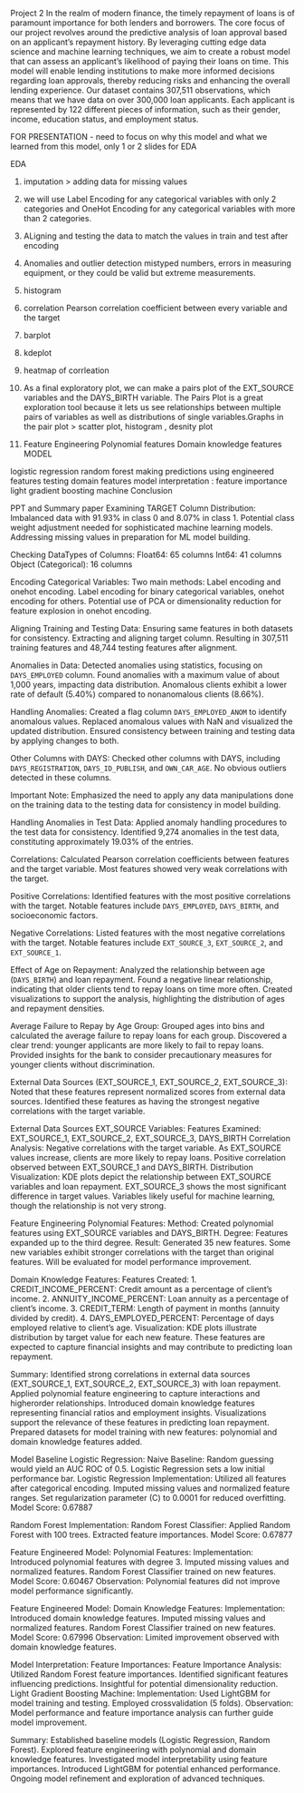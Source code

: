 Project 2
In the realm of modern finance, the timely repayment of loans is of paramount importance for both lenders and borrowers. The core focus of our project revolves around the predictive analysis of loan approval based on an applicant's repayment history. By leveraging cutting edge data science and machine learning techniques, we aim to create a robust model that can assess an applicant's likelihood of paying their loans on time. This model will enable lending institutions to make more informed decisions regarding loan approvals, thereby reducing risks and enhancing the overall lending experience.
Our dataset contains 307,511 observations, which means that we have data on over 300,000 loan applicants. Each applicant is represented by 122 different pieces of information, such as their gender, income, education status, and employment status.



FOR PRESENTATION - need to focus on why this model and what we learned from this model, only 1 or 2 slides for EDA


EDA

1. imputation > adding data for missing values
2. we will use Label Encoding for any categorical variables with only 2 categories and OneHot Encoding for any categorical 
variables with more than 2 categories.
3. ALigning and testing the data to match the values in train and test after encoding
4. Anomalies and outlier detection  mistyped numbers, errors in measuring equipment, or they could be valid but extreme measurements.
5. histogram 
6. correlation  Pearson correlation coefficient between every variable and the target 
7. barplot
8. kdeplot
9. heatmap of corrleation
10. As a final exploratory plot, we can make a pairs plot of the EXT_SOURCE variables and the DAYS_BIRTH variable.
The Pairs Plot is a great exploration tool because it lets us see relationships between multiple pairs of variables 
as well as distributions of single variables.Graphs in the pair plot > scatter plot, histogram , desnity plot 

11. Feature Engineering   Polynomial features
				  Domain knowledge features
MODEL

 logistic regression
 random forest 
 making predictions using engineered features
 testing domain features
 model interpretation : feature importance
 light gradient boosting machine
 Conclusion


PPT and Summary paper
Examining TARGET Column Distribution:
 Imbalanced data with 91.93% in class 0 and 8.07% in class 1.
 Potential class weight adjustment needed for sophisticated machine learning models.
 Addressing missing values in preparation for ML model building.

Checking DataTypes of Columns:
 Float64: 65 columns
 Int64: 41 columns
 Object (Categorical): 16 columns

Encoding Categorical Variables:
 Two main methods: Label encoding and onehot encoding.
 Label encoding for binary categorical variables, onehot encoding for others.
 Potential use of PCA or dimensionality reduction for feature explosion in onehot encoding.

Aligning Training and Testing Data:
 Ensuring same features in both datasets for consistency.
 Extracting and aligning target column.
 Resulting in 307,511 training features and 48,744 testing features after alignment.

Anomalies in Data:
 Detected anomalies using statistics, focusing on `DAYS_EMPLOYED` column.
 Found anomalies with a maximum value of about 1,000 years, impacting data distribution.
 Anomalous clients exhibit a lower rate of default (5.40%) compared to nonanomalous clients (8.66%).

Handling Anomalies:
 Created a flag column `DAYS_EMPLOYED_ANOM` to identify anomalous values.
 Replaced anomalous values with NaN and visualized the updated distribution.
 Ensured consistency between training and testing data by applying changes to both.

Other Columns with DAYS:
 Checked other columns with DAYS, including `DAYS_REGISTRATION`, `DAYS_ID_PUBLISH`, and `OWN_CAR_AGE`.
 No obvious outliers detected in these columns.

Important Note:
 Emphasized the need to apply any data manipulations done on the training data to the testing data for consistency in model building.

Handling Anomalies in Test Data:
 Applied anomaly handling procedures to the test data for consistency.
 Identified 9,274 anomalies in the test data, constituting approximately 19.03% of the entries.


Correlations:
 Calculated Pearson correlation coefficients between features and the target variable.
 Most features showed very weak correlations with the target.

Positive Correlations:
 Identified features with the most positive correlations with the target.
   Notable features include `DAYS_EMPLOYED`, `DAYS_BIRTH`, and socioeconomic factors.

Negative Correlations:
 Listed features with the most negative correlations with the target.
   Notable features include `EXT_SOURCE_3`, `EXT_SOURCE_2`, and `EXT_SOURCE_1`.

Effect of Age on Repayment:
 Analyzed the relationship between age (`DAYS_BIRTH`) and loan repayment.
 Found a negative linear relationship, indicating that older clients tend to repay loans on time more often.
 Created visualizations to support the analysis, highlighting the distribution of ages and repayment densities.

Average Failure to Repay by Age Group:
 Grouped ages into bins and calculated the average failure to repay loans for each group.
 Discovered a clear trend: younger applicants are more likely to fail to repay loans.
 Provided insights for the bank to consider precautionary measures for younger clients without discrimination.

External Data Sources (EXT_SOURCE_1, EXT_SOURCE_2, EXT_SOURCE_3):
 Noted that these features represent normalized scores from external data sources.
 Identified these features as having the strongest negative correlations with the target variable.

External Data Sources  EXT_SOURCE Variables:
 Features Examined: EXT_SOURCE_1, EXT_SOURCE_2, EXT_SOURCE_3, DAYS_BIRTH
 Correlation Analysis:
   Negative correlations with the target variable.
   As EXT_SOURCE values increase, clients are more likely to repay loans.
   Positive correlation observed between EXT_SOURCE_1 and DAYS_BIRTH.
 Distribution Visualization:
   KDE plots depict the relationship between EXT_SOURCE variables and loan repayment.
   EXT_SOURCE_3 shows the most significant difference in target values.
   Variables likely useful for machine learning, though the relationship is not very strong.



Feature Engineering  Polynomial Features:
 Method: Created polynomial features using EXT_SOURCE variables and DAYS_BIRTH.
 Degree: Features expanded up to the third degree.
 Result:
   Generated 35 new features.
   Some new variables exhibit stronger correlations with the target than original features.
   Will be evaluated for model performance improvement.

Domain Knowledge Features:
 Features Created:
  1. CREDIT_INCOME_PERCENT: Credit amount as a percentage of client's income.
  2. ANNUITY_INCOME_PERCENT: Loan annuity as a percentage of client's income.
  3. CREDIT_TERM: Length of payment in months (annuity divided by credit).
  4. DAYS_EMPLOYED_PERCENT: Percentage of days employed relative to client's age.
 Visualization:
   KDE plots illustrate distribution by target value for each new feature.
   These features are expected to capture financial insights and may contribute to predicting loan repayment.

Summary:
 Identified strong correlations in external data sources (EXT_SOURCE_1, EXT_SOURCE_2, EXT_SOURCE_3) with loan repayment.
 Applied polynomial feature engineering to capture interactions and higherorder relationships.
 Introduced domain knowledge features representing financial ratios and employment insights.
 Visualizations support the relevance of these features in predicting loan repayment.
 Prepared datasets for model training with new features: polynomial and domain knowledge features added.


Model Baseline  Logistic Regression:
 Naive Baseline:
   Random guessing would yield an AUC ROC of 0.5.
   Logistic Regression sets a low initial performance bar.
 Logistic Regression Implementation:
   Utilized all features after categorical encoding.
   Imputed missing values and normalized feature ranges.
   Set regularization parameter (C) to 0.0001 for reduced overfitting.
   Model Score: 0.67887

Random Forest Implementation:
 Random Forest Classifier:
   Applied Random Forest with 100 trees.
   Extracted feature importances.
Model Score: 0.67877

Feature Engineered Model: Polynomial Features:
 Implementation:
   Introduced polynomial features with degree 3.
   Imputed missing values and normalized features.
   Random Forest Classifier trained on new features.
   Model Score: 0.60467
 Observation:
   Polynomial features did not improve model performance significantly.

Feature Engineered Model: Domain Knowledge Features:
 Implementation:
   Introduced domain knowledge features.
   Imputed missing values and normalized features.
   Random Forest Classifier trained on new features.
   Model Score: 0.67996
 Observation:
   Limited improvement observed with domain knowledge features.

Model Interpretation: Feature Importances:
 Feature Importance Analysis:
   Utilized Random Forest feature importances.
   Identified significant features influencing predictions.
   Insightful for potential dimensionality reduction.
Light Gradient Boosting Machine:
 Implementation:
   Used LightGBM for model training and testing.
   Employed crossvalidation (5 folds).
 Observation:
   Model performance and feature importance analysis can further guide model improvement.
  
Summary:
 Established baseline models (Logistic Regression, Random Forest).
 Explored feature engineering with polynomial and domain knowledge features.
 Investigated model interpretability using feature importances.
 Introduced LightGBM for potential enhanced performance.
 Ongoing model refinement and exploration of advanced techniques.

